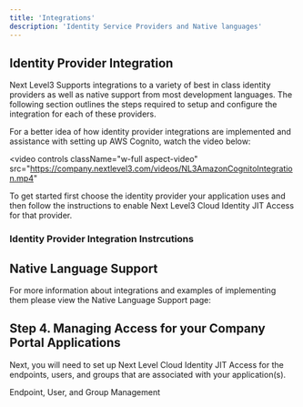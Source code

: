 ---
title: 'Integrations'
description: 'Identity Service Providers and Native languages'
---
## Identity Provider Integration
  Next Level3 Supports integrations to a variety of best in class identity providers as well as native support from most development languages. The following section outlines the steps required to setup and configure the integration for each of these providers. 

  For a better idea of how identity provider integrations are implemented and assistance with setting up AWS Cognito, watch the video below:

  <video
  controls
  className="w-full aspect-video"
  src="https://company.nextlevel3.com/videos/NL3AmazonCognitoIntegration.mp4"
  ></video>
  
  To get started first choose the identity provider your application uses and then follow the instructions to enable Next Level3 Cloud Identity JIT Access for that provider.

### Identity Provider Integration Instrcutions
  <AccordionGroup>
      <Accordion href="/Tabs/auth0.mdx" title="Auth0">
      </Accordion>
      <Accordion href="/Tabs/MAAD.mdx" title="Microsoft Azure AD B2C">
      </Accordion>
      <Accordion href="/Tabs/MAADO365.mdx" title="Microsoft Azure AD and O365">
      </Accordion>
      <Accordion href="/Tabs/AWSCog.mdx" title="AWS Cognito">
      </Accordion>
      <Accordion href="/Tabs/AWSIAM.mdx" title="AWS IAM">
      </Accordion>
  </AccordionGroup>

## Native Language Support
For more information about integrations and examples of implementing them please view the Native Language Support page:



## Step 4. Managing Access for your Company Portal Applications

Next, you will need to set up Next Level Cloud Identity JIT Access for the endpoints, users, and groups that are associated with your application(s).

<Card title="Users, Groups, and Enpoints" href="/Features/Users, Groups, and Endpoints.mdx">
  Endpoint, User, and Group Management
</Card>
